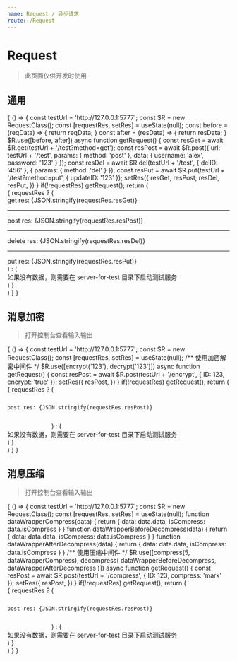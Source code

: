 ```yaml
---
name: Request / 异步请求
route: /Request
---
```



# Request

> 此页面仅供开发时使用

## 通用

<Playground>
  {
    () => {
      const testUrl = 'http://127.0.0.1:5777';
      const $R = new RequestClass();
      const [requestRes, setRes] = useState(null);
      const before = (reqData) => {
        return reqData;
      }
      const after = (resData) => {
        return resData;
      }
      $R.use([before, after])
      async function getRequest() {
        const resGet = await $R.get(testUrl + '/test?method=get');
        const resPost = await $R.post({
          url: testUrl + '/test',
          params: {
            method: 'post'
          },
          data: {
            username: 'alex',
            password: '123'
          }
        });
        const resDel = await $R.del(testUrl + '/test', {
          delID: '456'
        }, {
          params: {
            method: 'del'
          }
        });
        const resPut = await $R.put(testUrl + '/test?method=put', {
          updateID: '123'
        });
        setRes({
          resGet,
          resPost,
          resDel,
          resPut,
        })
      }
      if(!requestRes) getRequest();
      return (
        <div>
          {
            requestRes ? (
              <div>
                <div>get res: {JSON.stringify(requestRes.resGet)}</div>
                <hr />
                <div>post res: {JSON.stringify(requestRes.resPost)}</div>
                <hr />
                <div>delete res: {JSON.stringify(requestRes.resDel)}</div>
                <hr />
                <div>put res: {JSON.stringify(requestRes.resPut)}</div>
              </div>
            ) : (
              <div>
                如果没有数据，则需要在 server-for-test 目录下启动测试服务
              </div>
            )
          }
        </div>
      )
    }
  }
</Playground>

## 消息加密

> 打开控制台查看输入输出

<Playground>
  {
    () => {
      const testUrl = 'http://127.0.0.1:5777';
      const $R = new RequestClass();
      const [requestRes, setRes] = useState(null);
      /** 使用加密解密中间件 */
      $R.use([encrypt('123'), decrypt('123')])
      async function getRequest() {
        const resPost = await $R.post(testUrl + '/encrypt', {
          ID: 123,
          encrypt: 'true'
        });
        setRes({
          resPost,
        })
      }
      if(!requestRes) getRequest();
      return (
        <div>
          {
            requestRes ? (
              <code>
                <pre>post res: {JSON.stringify(requestRes.resPost)}</pre>
              </code>
            ) : (
              <div>
                如果没有数据，则需要在 server-for-test 目录下启动测试服务
              </div>
            )
          }
        </div>
      )
    }
  }
</Playground>

## 消息压缩

> 打开控制台查看输入输出

<Playground>
  {
    () => {
      const testUrl = 'http://127.0.0.1:5777';
      const $R = new RequestClass();
      const [requestRes, setRes] = useState(null);
      function dataWrapperCompress(data) {
        return {
          data: data.data,
          isCompress: data.isCompress
        }
      }
      function dataWrapperBeforeDecompress(data) {
        return {
          data: data.data,
          isCompress: data.isCompress
        }
      }
      function dataWrapperAfterDecompress(data) {
        return {
          data: data.data,
          isCompress: data.isCompress
        }
      }
      /** 使用压缩中间件 */
      $R.use([compress(5, dataWrapperCompress), decompress(
        dataWrapperBeforeDecompress,
        dataWrapperAfterDecompress
      )])
      async function getRequest() {
        const resPost = await $R.post(testUrl + '/compress', {
          ID: 123,
          compress: 'mark'
        });
        setRes({
          resPost,
        })
      }
      if(!requestRes) getRequest();
      return (
        <div>
          {
            requestRes ? (
              <code>
                <pre>post res: {JSON.stringify(requestRes.resPost)}</pre>
              </code>
            ) : (
              <div>
                如果没有数据，则需要在 server-for-test 目录下启动测试服务
              </div>
            )
          }
        </div>
      )
    }
  }
</Playground>
